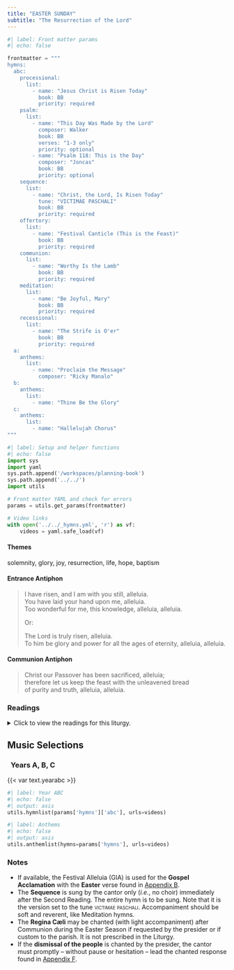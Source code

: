 ```yaml
---
title: "EASTER SUNDAY"
subtitle: "The Resurrection of the Lord"
---
```


```python
#| label: Front matter params
#| echo: false

frontmatter = """
hymns:
  abc:
    processional:
      list:
        - name: "Jesus Christ is Risen Today"
          book: BB
          priority: required
    psalm:
      list:
        - name: "This Day Was Made by the Lord"
          composer: Walker
          book: BB
          verses: "1-3 only"
          priority: optional
        - name: "Psalm 118: This is the Day"
          composer: "Joncas"
          book: BB
          priority: optional
    sequence:
      list:
        - name: "Christ, the Lord, Is Risen Today"
          tune: "VICTIMAE PASCHALI"
          book: BB
          priority: required
    offertory:
      list:
        - name: "Festival Canticle (This is the Feast)"
          book: BB
          priority: required
    communion:
      list:
        - name: "Worthy Is the Lamb"
          book: BB
          priority: required
    meditation:
      list:
        - name: "Be Joyful, Mary"
          book: BB
          priority: required
    recessional:
      list:
        - name: "The Strife is O'er"
          book: BB
          priority: required
  a:
    anthems:
      list:
        - name: "Proclaim the Message"
          composer: "Ricky Manalo"
  b:
    anthems:
      list:
        - name: "Thine Be the Glory"
  c:
    anthems:
      list:
        - name: "Hallelujah Chorus"
"""
```

```python
#| label: Setup and helper functions
#| echo: false
import sys
import yaml
sys.path.append('/workspaces/planning-book')
sys.path.append('../../')
import utils

# Front matter YAML and check for errors
params = utils.get_params(frontmatter)

# Video links
with open('../../_hymns.yml', 'r') as vf:
    videos = yaml.safe_load(vf)
```

:::  {.red}
#### **Themes**
:::

solemnity, glory, joy, resurrection, life, hope, baptism

:::  {.red}
#### **Entrance Antiphon**
:::

> I have risen, and I am with you still, alleluia.  
> You have laid your hand upon me, alleluia.  
> Too wonderful for me, this knowledge, alleluia, alleluia.  
>  
> [Or:]{.red}  
>  
> The Lord is truly risen, alleluia.  
> To him be glory and power 
> for all the ages of eternity, alleluia, alleluia.

:::  {.red}
#### **Communion Antiphon**
:::

> Christ our Passover has been sacrificed, alleluia;  
> therefore let us keep the feast with the unleavened bread  
> of purity and truth, alleluia, alleluia.  

:::: {.content-visible when-format="html"}
::: {.red}
### Readings
:::

<details>
  <summary>Click to view the readings for this liturgy.</summary>

::: {.red}
### &nbsp; Years A, B, C

#### First Reading [Acts 10:34a, 37-43]{style="float:right" .small}
:::

Peter proceeded to speak and said:  
“You know what has happened all over Judea,  
beginning in Galilee after the baptism  
that John preached,  
how God anointed Jesus of Nazareth  
with the Holy Spirit and power.  
He went about doing good  
and healing all those oppressed by the devil,  
for God was with him.  
We are witnesses of all that he did  
both in the country of the Jews and in Jerusalem.  
They put him to death by hanging him on a tree.  
This man God raised on the third day and granted that he be visible,  
not to all the people, but to us,  
the witnesses chosen by God in advance,  
who ate and drank with him after he rose from the dead.  
He commissioned us to preach to the people  
and testify that he is the one appointed by God  
as judge of the living and the dead.  
To him all the prophets bear witness,  
that everyone who believes in him  
will receive forgiveness of sins through his name.”  

***

::: {.red}
#### Responsorial Psalm [Psalm 118:1-2, 16-17, 22-23]{style="float:right" .small}
:::

**[℟.]{.red}** **This is the day the Lord has made; let us rejoice and be glad.**  
[Or:]{.red}  
**[℟.]{.red}** **Alleluia.**  

Give thanks to the LORD, for he is good,
for his mercy endures forever.
Let the house of Israel say,
“His mercy endures forever.” **[℟.]{.red}**  

“The right hand of the LORD has struck with power;  
the right hand of the LORD is exalted.  
I shall not die, but live,  
and declare the works of the LORD.” **[℟.]{.red}**  

The stone which the builders rejected  
has become the cornerstone.  
By the LORD has this been done;  
it is wonderful in our eyes. **[℟.]{.red}**  

***

::: {.red}
#### Second Reading [Colossians 3:1-4]{style="float:right" .small}
:::

Brothers and sisters:  
If then you were raised with Christ, seek what is above,  
where Christ is seated at the right hand of God.  
Think of what is above, not of what is on earth.  
For you have died, and your life is hidden with Christ in God.  
When Christ your life appears,  
then you too will appear with him in glory.  

[Or:]{.red} [1 Corinthians 5:6b-8]{style="float:right" .small}

Brothers and sisters:  
Do you not know that a little yeast leavens all the dough?  
Clear out the old yeast,  
so that you may become a fresh batch of dough,  
inasmuch as you are unleavened.  
For our paschal lamb, Christ, has been sacrificed.  
Therefore, let us celebrate the feast,  
not with the old yeast, the yeast of malice and wickedness,  
but with the unleavened bread of sincerity and truth.  

***

::: {.red}
#### Sequence: [*Victimæ paschali laudes*]{style="float:right" .small}
:::

Christians, to the Paschal Victim  
Offer your thankful praises!  
A Lamb the sheep redeems;  
Christ, who only is sinless,  
Reconciles sinners to the Father.  
Death and life have contended in that combat stupendous:  
The Prince of life, who died, reigns immortal.  
Speak, Mary, declaring  
What you saw, wayfaring.  
“The tomb of Christ, who is living,  
The glory of Jesus’ resurrection;  
bright angels attesting,  
The shroud and napkin resting.  
Yes, Christ my hope is arisen;  
to Galilee he goes before you.”  
Christ indeed from death is risen, our new life obtaining.  
Have mercy, victor King, ever reigning!  
Amen. Alleluia.  

***

::: {.red}
#### Gospel Acclamation [cf. 1 Corinthians 5:7]{style="float:right" .small}
:::

**[℟.]{.red}** **Alleluia, alleluia.**  
Christ, our paschal lamb, has been sacrificed;  
let us then feast with joy in the Lord. **[℟.]{.red}**

***

::: {.red}
#### Gospel [John 20:1-9]{style="float:right" .small}
:::

On the first day of the week,  
Mary of Magdala came to the tomb early in the morning,  
while it was still dark,  
and saw the stone removed from the tomb.  
So she ran and went to Simon Peter  
and to the other disciple whom Jesus loved, and told them,  
“They have taken the Lord from the tomb,  
and we don’t know where they put him.”  
So Peter and the other disciple went out and came to the tomb.  
They both ran, but the other disciple ran faster than Peter  
and arrived at the tomb first;  
he bent down and saw the burial cloths there, but did not go in.  
When Simon Peter arrived after him,  
he went into the tomb and saw the burial cloths there,  
and the cloth that had covered his head,  
not with the burial cloths but rolled up in a separate place.  
Then the other disciple also went in,  
the one who had arrived at the tomb first,  
and he saw and believed.  
For they did not yet understand the Scripture  
that he had to rise from the dead.  

[Or, Year A:]{.red} [Matthew 28:1-10]{style="float:right" .small .red}

After the sabbath, as the first day of the week was dawning,  
Mary Magdalene and the other Mary came to see the tomb.  
And behold, there was a great earthquake;  
for an angel of the Lord descended from heaven,  
approached, rolled back the stone, and sat upon it.  
His appearance was like lightning  
and his clothing was white as snow.  
The guards were shaken with fear of him  
and became like dead men.  
Then the angel said to the women in reply,  
“Do not be afraid!  
I know that you are seeking Jesus the crucified.  
He is not here, for he has been raised just as he said.  
Come and see the place where he lay.  
Then go quickly and tell his disciples,  
‘He has been raised from the dead,  
and he is going before you to Galilee;  
there you will see him.’  
Behold, I have told you.”  
Then they went away quickly from the tomb,  
fearful yet overjoyed,  
and ran to announce this to his disciples.  
And behold, Jesus met them on their way and greeted them.  
They approached, embraced his feet, and did him homage.  
Then Jesus said to them, “Do not be afraid.  
Go tell my brothers to go to Galilee,  
and there they will see me.”  

[Or, Year B:]{.red} [Mark 16:1-7]{style="float:right" .small .red}

When the sabbath was over,  
Mary Magdalene, Mary, the mother of James, and Salome  
bought spices so that they might go and anoint him.  
Very early when the sun had risen,  
on the first day of the week, they came to the tomb.  
They were saying to one another,  
“Who will roll back the stone for us  
from the entrance to the tomb?”  
When they looked up,  
they saw that the stone had been rolled back;  
it was very large.  
On entering the tomb they saw a young man  
sitting on the right side, clothed in a white robe,  
and they were utterly amazed.  
He said to them, “Do not be amazed!  
You seek Jesus of Nazareth, the crucified.  
He has been raised; he is not here.  
Behold the place where they laid him.  
But go and tell his disciples and Peter,   
‘He is going before you to Galilee;  
there you will see him, as he told you.’”  

[Or, Year C:]{.red} [Luke 24:1-12]{style="float:right" .small .red}

At daybreak on the first day of the week  
the women who had come from Galilee with Jesus  
took the spices they had prepared  
and went to the tomb.  
They found the stone rolled away from the tomb;  
but when they entered,  
they did not find the body of the Lord Jesus.  
While they were puzzling over this, behold,  
two men in dazzling garments appeared to them.  
They were terrified and bowed their faces to the ground.  
They said to them,  
“Why do you seek the living one among the dead?  
He is not here, but he has been raised.  
Remember what he said to you while he was still in Galilee,  
that the Son of Man must be handed over to sinners  
and be crucified, and rise on the third day.”  
And they remembered his words.  
Then they returned from the tomb  
and announced all these things to the eleven  
and to all the others.  
The women were Mary Magdalene, Joanna, and Mary the mother of James;  
the others who accompanied them also told this to the apostles,  
but their story seemed like nonsense  
and they did not believe them.  
But Peter got up and ran to the tomb,  
bent down, and saw the burial cloths alone;  
then he went home amazed at what had happened.  

[Or at afternoon or evening Mass:]{.red} [Luke 24:13-35]{style="float:right" .small .red}

That very day, the first day of the week,  
two of Jesus' disciples were going  
to a village seven miles from Jerusalem called Emmaus,  
and they were conversing about all the things that had occurred.  
And it happened that while they were conversing and debating,  
Jesus himself drew near and walked with them,  
but their eyes were prevented from recognizing him.  
He asked them,  
"What are you discussing as you walk along?"  
They stopped, looking downcast.  
One of them, named Cleopas, said to him in reply,  
"Are you the only visitor to Jerusalem  
who does not know of the things  
that have taken place there in these days?"  
And he replied to them, "What sort of things?"  
They said to him,  
"The things that happened to Jesus the Nazarene,  
who was a prophet mighty in deed and word  
before God and all the people,  
how our chief priests and rulers both handed him over  
to a sentence of death and crucified him.  
But we were hoping that he would be the one to redeem Israel;  
and besides all this,  
it is now the third day since this took place.  
Some women from our group, however, have astounded us:  
they were at the tomb early in the morning  
and did not find his body;  
they came back and reported  
that they had indeed seen a vision of angels  
who announced that he was alive.  
Then some of those with us went to the tomb  
and found things just as the women had described,  
but him they did not see."  
And he said to them, "Oh, how foolish you are!  
How slow of heart to believe all that the prophets spoke!  
Was it not necessary that the Christ should suffer these things  
and enter into his glory?"  
Then beginning with Moses and all the prophets,  
he interpreted to them what referred to him  
in all the Scriptures.  
As they approached the village to which they were going,  
he gave the impression that he was going on farther.  
But they urged him, "Stay with us,  
for it is nearly evening and the day is almost over."  
So he went in to stay with them.  
And it happened that, while he was with them at table,  
he took bread, said the blessing,  
broke it, and gave it to them.  
With that their eyes were opened and they recognized him,  
but he vanished from their sight.  
Then they said to each other,  
"Were not our hearts burning within us  
while he spoke to us on the way and opened the Scriptures to us?"  
So they set out at once and returned to Jerusalem  
where they found gathered together  
the eleven and those with them who were saying,  
"The Lord has truly been raised and has appeared to Simon!"  
Then the two recounted  
what had taken place on the way  
and how he was made known to them in the breaking of bread.  

::: {.centered}
{{< var symbols.cross >}} &nbsp; {{< var symbols.cross >}} &nbsp; {{< var symbols.cross >}}
:::

</details>
::::

::: {.red}
## Music Selections
:::

::: {.titlered}
### &nbsp; Years A, B, C
:::
{{< var text.yearabc >}}

```python
#| label: Year ABC
#| echo: false
#| output: asis
utils.hymnlist(params['hymns']['abc'], urls=videos)
```


```python
#| label: Anthems
#| echo: false
#| output: asis
utils.anthemlist(hymns=params['hymns'], urls=videos)
```

::: {.red}
### Notes
:::

* If available, the Festival Alleluia (GIA) is used for the **Gospel Acclamation** with the **Easter** verse found in [Appendix B](../appendices/B-festival-alleluia.qmd).
* The **Sequence** is sung by the cantor only (*i.e.*, no choir) immediately after the Second Reading. The entire hymn is to be sung. Note that it is the version set to the tune <span style="font-variant:small-caps">victimae paschali</span>. Accompaniment should be soft and reverent, like Meditation hymns.
* The **Regina Cæli** may be chanted (with light accompaniment) after Communion during the Easter Season if requested by the presider or if custom to the parish. It is not prescribed in the Liturgy.
* If the **dismissal of the people** is chanted by the presider, the cantor must promptly – without pause or hesitation – lead the chanted response found in [Appendix F](../appendices/F-easter-dismissal.qmd).